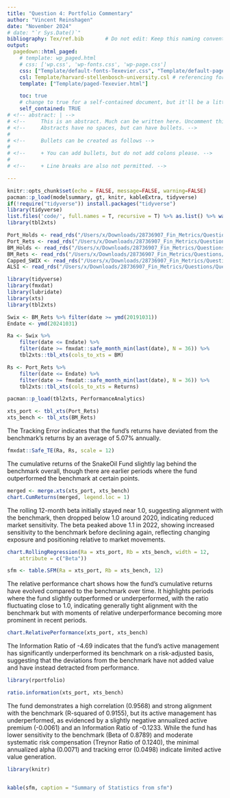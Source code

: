 ```yaml
---
title: "Question 4: Portfolio Commentary"
author: "Vincent Reinshagen"
date: "November 2024"
# date: "`r Sys.Date()`"
bibliography: Tex/ref.bib       # Do not edit: Keep this naming convention and location.
output:
  pagedown::html_paged:
    # template: wp_paged.html
    # css: ['wp.css', 'wp-fonts.css', 'wp-page.css']
    css: ["Template/default-fonts-Texevier.css", "Template/default-page-Texevier.css", "Template/default-Texevier.css"]
    csl: Template/harvard-stellenbosch-university.csl # referencing format used.
    template: ["Template/paged-Texevier.html"]

    toc: true
    # change to true for a self-contained document, but it'll be a litte slower for Pandoc to render
    self_contained: TRUE
# <!-- abstract: | -->
# <!--     This is an abstract. Much can be written here. Uncomment this line to go without an abstract. -->
# <!--     Abstracts have no spaces, but can have bullets. -->
# 
# <!--     Bullets can be created as follows -->
# 
# <!--     + You can add bullets, but do not add colons please. -->
# 
# <!--     + Line breaks are also not permitted. -->

---
```


```r
knitr::opts_chunk$set(echo = FALSE, message=FALSE, warning=FALSE)
pacman::p_load(modelsummary, gt, knitr, kableExtra, tidyverse)
if(!require("tidyverse")) install.packages("tidyverse")
library(tidyverse)
list.files('code/', full.names = T, recursive = T) %>% as.list() %>% walk(~source(.))
library(tbl2xts)
```

\newpage


<!-- The following is a code chunk. It must have its own unique name (after the r), or no name. After the comma follows commands for R which are self-explanatory. By default, the code and messages will not be printed in your pdf, just the output: -->

```r

 

Port_Holds <- read_rds("/Users/x/Downloads/28736907_Fin_Metrics/Questions/Question4/data/Fund_Holds.rds")
Port_Rets <- read_rds("/Users/x/Downloads/28736907_Fin_Metrics/Questions/Question4/data/Fund_Rets.rds")
BM_Holds <- read_rds("/Users/x/Downloads/28736907_Fin_Metrics/Questions/Question4/data/BM_Holds.rds")
BM_Rets <- read_rds("/Users/x/Downloads/28736907_Fin_Metrics/Questions/Question4/data/BM_Rets.rds")
Capped_SWIX <- read_rds("/Users/x/Downloads/28736907_Fin_Metrics/Questions/Question4/data/Capped_SWIX.rds")
ALSI <- read_rds("/Users/x/Downloads/28736907_Fin_Metrics/Questions/Question4/data/ALSI.rds")

```



```r
library(tidyverse)
library(fmxdat)
library(lubridate)
library(xts)
library(tbl2xts)

Swix <- BM_Rets %>% filter(date >= ymd(20191031))
Endate <- ymd(20241031)

Ra <- Swix %>%
    filter(date <= Endate) %>%
    filter(date >= fmxdat::safe_month_min(last(date), N = 36)) %>%
    tbl2xts::tbl_xts(cols_to_xts = BM)

Rs <- Port_Rets %>%
    filter(date <= Endate) %>%
    filter(date >= fmxdat::safe_month_min(last(date), N = 36)) %>%
    tbl2xts::tbl_xts(cols_to_xts = Returns)

pacman::p_load(tbl2xts, PerformanceAnalytics)

xts_port <- tbl_xts(Port_Rets)
xts_bench <- tbl_xts(BM_Rets)

```

The Tracking Error indicates that the fund's returns have deviated from the benchmark's returns by an average of 5.07% annually. 

```r
fmxdat::Safe_TE(Ra, Rs, scale = 12)
```

The cumulative returns of the SnakeOil Fund slightly lag behind the benchmark overall, though there are earlier periods where the fund outperformed the benchmark at certain points.

```r

merged <- merge.xts(xts_port, xts_bench)
chart.CumReturns(merged, legend.loc = 1)
```

The rolling 12-month beta initially stayed near 1.0, suggesting alignment with the benchmark, then dropped below 1.0 around 2020, indicating reduced market sensitivity. The beta peaked above 1.1 in 2022, showing increased sensitivity to the benchmark before declining again, reflecting changing exposure and positioning relative to market movements.

```r
chart.RollingRegression(Ra = xts_port, Rb = xts_bench, width = 12,
    attribute = c("Beta"))
```


```r
sfm <- table.SFM(Ra = xts_port, Rb = xts_bench, 12)
```


The relative performance chart shows how the fund's cumulative returns have evolved compared to the benchmark over time. It highlights periods where the fund slightly outperformed or underperformed, with the ratio fluctuating close to 1.0, indicating generally tight alignment with the benchmark but with moments of relative underperformance becoming more prominent in recent periods.

```r
chart.RelativePerformance(xts_port, xts_bench)
```

The Information Ratio of -4.69 indicates that the fund's active management has significantly underperformed its benchmark on a risk-adjusted basis, suggesting that the deviations from the benchmark have not added value and have instead detracted from performance.

```r
library(rportfolio)

ratio.information(xts_port, xts_bench)
```


The fund demonstrates a high correlation (0.9568) and strong alignment with the benchmark (R-squared of 0.9155), but its active management has underperformed, as evidenced by a slightly negative annualized active premium (-0.0061) and an Information Ratio of -0.1233. While the fund has lower sensitivity to the benchmark (Beta of 0.8789) and moderate systematic risk compensation (Treynor Ratio of 0.1240), the minimal annualized alpha (0.0071) and tracking error (0.0498) indicate limited active value generation.

```r

library(knitr)


kable(sfm, caption = "Summary of Statistics from sfm")

```




